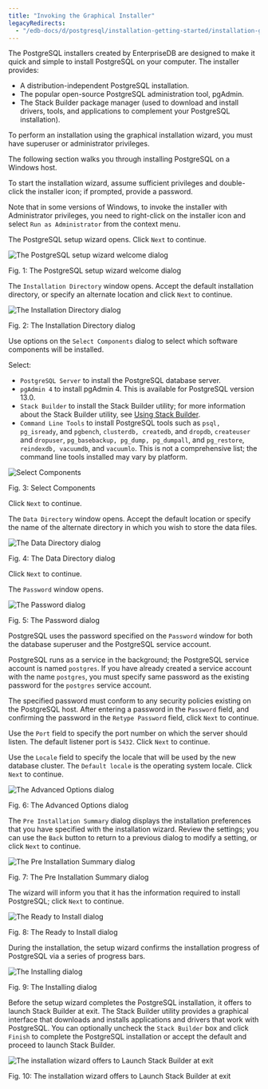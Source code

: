 ```yaml
---
title: "Invoking the Graphical Installer"
legacyRedirects:
  - "/edb-docs/d/postgresql/installation-getting-started/installation-guide/13.0/invoking_the_graphical_installer.html"
---
```


The PostgreSQL installers created by EnterpriseDB are designed to make it quick and simple to install PostgreSQL on your computer. The installer provides:

- A distribution-independent PostgreSQL installation.
- The popular open-source PostgreSQL administration tool, pgAdmin.
- The Stack Builder package manager (used to download and install drivers, tools, and applications to complement your PostgreSQL installation).

To perform an installation using the graphical installation wizard, you must have superuser or administrator privileges.

The following section walks you through installing PostgreSQL on a Windows host.

To start the installation wizard, assume sufficient privileges and double-click the installer icon; if prompted, provide a password.

Note that in some versions of Windows, to invoke the installer with Administrator privileges, you need to right-click on the installer icon and select `Run as Administrator` from the context menu.

The PostgreSQL setup wizard opens. Click `Next` to continue.

![The PostgreSQL setup wizard welcome dialog](../images/welcome.png)

Fig. 1: The PostgreSQL setup wizard welcome dialog

The `Installation Directory` window opens. Accept the default installation directory, or specify an alternate location and click `Next` to continue.

![The Installation Directory dialog](../images/installation_directory.png)

Fig. 2: The Installation Directory dialog

Use options on the `Select Components` dialog to select which software components will be installed.

Select:

-   `PostgreSQL Server` to install the PostgreSQL database server.
-   `pgAdmin 4` to install pgAdmin 4. This is available for PostgreSQL version 13.0.
-   `Stack Builder` to install the Stack Builder utility; for more information about the Stack Builder utility, see [Using Stack Builder](../03_using_stackbuilder).
-   `Command Line Tools` to install PostgreSQL tools such as `psql, pg_isready`, and `pgbench`, `clusterdb, createdb`, and `dropdb`, `createuser` and `dropuser`, `pg_basebackup, pg_dump, pg_dumpall`, and `pg_restore`, `reindexdb, vacuumdb`, and `vacuumlo`. This is not a comprehensive list; the command line tools installed may vary by platform.

![Select Components](../images/select_components.png)

Fig. 3: Select Components

Click `Next` to continue.

The `Data Directory` window opens. Accept the default location or specify the name of the alternate directory in which you wish to store the data files.

![The Data Directory dialog](../images/data_directory.png)

Fig. 4: The Data Directory dialog

Click `Next` to continue.

The `Password` window opens.

![The Password dialog](../images/password.png)

Fig. 5: The Password dialog

PostgreSQL uses the password specified on the `Password` window for both the database superuser and the PostgreSQL service account.

PostgreSQL runs as a service in the background; the PostgreSQL service account is named `postgres`. If you have already created a service account with the name `postgres`, you must specify same password as the existing password for the `postgres` service account.

The specified password must conform to any security policies existing on the PostgreSQL host. After entering a password in the `Password` field, and confirming the password in the `Retype Password` field, click `Next` to continue.

Use the `Port` field to specify the port number on which the server should listen. The default listener port is `5432`. Click `Next` to continue.

Use the `Locale` field to specify the locale that will be used by the new database cluster. The `Default locale` is the operating system locale. Click `Next` to continue.

![The Advanced Options dialog](../images/aug11_ad.png)

Fig. 6: The Advanced Options dialog

The `Pre Installation Summary` dialog displays the installation preferences that you have specified with the installation wizard. Review the settings; you can use the `Back` button to return to a previous dialog to modify a setting, or click `Next` to continue.

![The Pre Installation Summary dialog](../images/preinstallation.png)

Fig. 7: The Pre Installation Summary dialog

The wizard will inform you that it has the information required to install PostgreSQL; click `Next` to continue.

![The Ready to Install dialog](../images/ready_to_install.png)

Fig. 8: The Ready to Install dialog

During the installation, the setup wizard confirms the installation progress of PostgreSQL via a series of progress bars.

![The Installing dialog](../images/installing.png)

Fig. 9: The Installing dialog

Before the setup wizard completes the PostgreSQL installation, it offers to launch Stack Builder at exit. The Stack Builder utility provides a graphical interface that downloads and installs applications and drivers that work with PostgreSQL. You can optionally uncheck the `Stack Builder` box and click `Finish` to complete the PostgreSQL installation or accept the default and proceed to launch Stack Builder.

![The installation wizard offers to Launch Stack Builder at exit](../images/installation_complete.png)

Fig. 10: The installation wizard offers to Launch Stack Builder at exit
